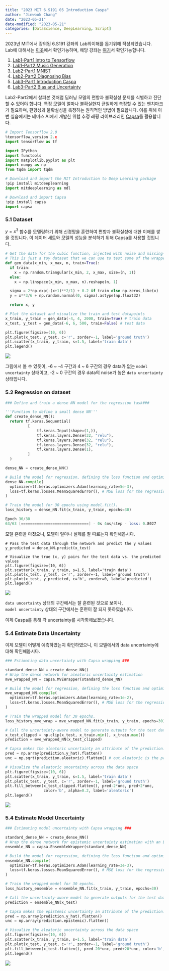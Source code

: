 ```yaml
---
title: "2023 MIT 6.S191 05 Introduction Caspa"
author: "Jinwook Chang"
date: "2023-05-21"
date-modified: "2023-05-21"
categories: [DataScience, DeepLearning, Script]
---
```


2023년 MIT에서 강의된 6.S191 강좌의 Lab의이해를 돕기위해 작성되었습니다.  
Lab에 대해서는 [이곳](https://github.com/aamini/introtodeeplearning/)에서 확인가능하며, 해당 강좌는 [여기](https://www.youtube.com/playlist?list=PLtBw6njQRU-rwp5__7C0oIVt26ZgjG9NI)서 확인가능합니다.

1. [Lab1-Part1 Intro to Tensorflow](../intro-to-tensorflow)
2. [Lab1-Part2 Music Generation](../music-generation)
3. [Lab2-Part1 MNIST](../mnist)
4. [Lab2-Part2 Diagnosing Bias](../bias-diagnose)
5. [Lab3-Part1 Introduction Caspa](../intro-to-caspa)
6. [Lab3-Part2 Bias and Uncertainty](../bias-and-uncertainty)


Lab2-Part2에서 살펴본 것처럼 딥러닝 모델의 편향과 불확실성 문제를 식별하고 진단할 수 있어야 합니다. 특정 모델이 얼마나 불확실한지 균일하게 측정할 수 있는 벤치마크가 필요하며, 편향성과 불확실성을 측정하는 원칙적인 방법이 필요합니다. 이를 위해 이번 실습에서는 테미스 AI에서 개발한 위험 추정 래핑 라이브러리인 [Capsa](https://github.com/themis-ai/capsa)를 활용합니다.

```python
# Import Tensorflow 2.0
%tensorflow_version 2.x
import tensorflow as tf

import IPython
import functools
import matplotlib.pyplot as plt
import numpy as np
from tqdm import tqdm

# Download and import the MIT Introduction to Deep Learning package
!pip install mitdeeplearning
import mitdeeplearning as mdl

# Download and import Capsa
!pip install capsa
import capsa
```

### 5.1 Dataset

$y=x^3$ 함수를 모델링하기 위해 신경망을 훈련하여 편향과 불확실성에 대한 이해를 쌓을 것입니다. 이 데이터 세트와 모델의 성능을 분석하기 위해 Capsa를 사용할 것입니다.


```python
# Get the data for the cubic function, injected with noise and missing-ness
# This is just a toy dataset that we can use to test some of the wrappers on
def gen_data(x_min, x_max, n, train=True):
  if train: 
    x = np.random.triangular(x_min, 2, x_max, size=(n, 1))
  else: 
    x = np.linspace(x_min, x_max, n).reshape(n, 1)

  sigma = 2*np.exp(-(x+1)**2/1) + 0.2 if train else np.zeros_like(x)
  y = x**3/6 + np.random.normal(0, sigma).astype(np.float32)

  return x, y

# Plot the dataset and visualize the train and test datapoints
x_train, y_train = gen_data(-4, 4, 2000, train=True) # train data
x_test, y_test = gen_data(-6, 6, 500, train=False) # test data

plt.figure(figsize=(10, 6))
plt.plot(x_test, y_test, c='r', zorder=-1, label='ground truth')
plt.scatter(x_train, y_train, s=1.5, label='train data')
plt.legend()
```

![](dataset.png)

그림에서 볼 수 있듯이, -6 ~ -4 구간과 4 ~ 6 구간의 경우 data가 없는 `model uncertainty` 상태이고,
-2 ~ 0 구간의 경우 data의 noise가 높은 `data uncertainty` 상태입니다.

### 5.2 Regression on dataset

```python
### Define and train a dense NN model for the regression task###

'''Function to define a small dense NN'''
def create_dense_NN():
  return tf.keras.Sequential(
          [
              tf.keras.Input(shape=(1,)),
              tf.keras.layers.Dense(32, "relu"),
              tf.keras.layers.Dense(32, "relu"),
              tf.keras.layers.Dense(32, "relu"),
              tf.keras.layers.Dense(1),
          ]
  )

dense_NN = create_dense_NN()

# Build the model for regression, defining the loss function and optimizer
dense_NN.compile(
  optimizer=tf.keras.optimizers.Adam(learning_rate=5e-3),
  loss=tf.keras.losses.MeanSquaredError(), # MSE loss for the regression task
)

# Train the model for 30 epochs using model.fit().
loss_history = dense_NN.fit(x_train, y_train, epochs=30)
```

```s
Epoch 30/30
63/63 [==============================] - 0s 4ms/step - loss: 0.8027
```

모델 훈련을 마쳤으니, 모델이 얼마나 실제를 잘 따르는지 확인해봅시다.

```
# Pass the test data through the network and predict the y values
y_predicted = dense_NN.predict(x_test)

# Visualize the true (x, y) pairs for the test data vs. the predicted values
plt.figure(figsize=(10, 6))
plt.scatter(x_train, y_train, s=1.5, label='train data')
plt.plot(x_test, y_test, c='r', zorder=-1, label='ground truth')
plt.plot(x_test, y_predicted, c='b', zorder=0, label='predicted')
plt.legend()
```

![](model.png)

`data uncertainty` 상태의 구간에서는 잘 훈련된 것으로 보이나,  
`model uncertainty` 상태의 구간에서는 훈련이 잘 되지 못하였습니다.

이제 Caspa를 통해 각 uncertainty를 시각화해보겠습니다.

### 5.4 Estimate Data Uncertainty

이제 모델이 어떻게 예측하였는지 확인하였으니, 이 모델에서의 data uncertainty에 대해 확인해봅시다.

```python
### Estimating data uncertainty with Capsa wrapping ###

standard_dense_NN = create_dense_NN()
# Wrap the dense network for aleatoric uncertainty estimation
mve_wrapped_NN = capsa.MVEWrapper(standard_dense_NN)

# Build the model for regression, defining the loss function and optimizer
mve_wrapped_NN.compile(
  optimizer=tf.keras.optimizers.Adam(learning_rate=1e-2),
  loss=tf.keras.losses.MeanSquaredError(), # MSE loss for the regression task
)

# Train the wrapped model for 30 epochs.
loss_history_mve_wrap = mve_wrapped_NN.fit(x_train, y_train, epochs=30)

# Call the uncertainty-aware model to generate outputs for the test data
x_test_clipped = np.clip(x_test, x_train.min(), x_train.max())
prediction = mve_wrapped_NN(x_test_clipped)

# Capsa makes the aleatoric uncertainty an attribute of the prediction!
pred = np.array(prediction.y_hat).flatten()
unc = np.sqrt(prediction.aleatoric).flatten() # out.aleatoric is the predicted variance

# Visualize the aleatoric uncertainty across the data space
plt.figure(figsize=(10, 6))
plt.scatter(x_train, y_train, s=1.5, label='train data')
plt.plot(x_test, y_test, c='r', zorder=-1, label='ground truth')
plt.fill_between(x_test_clipped.flatten(), pred-2*unc, pred+2*unc, 
                 color='b', alpha=0.2, label='aleatoric')
plt.legend()
```

![](data-uncertainty.png)




### 5.4 Estimate Model Uncertainty

```python
### Estimating model uncertainty with Capsa wrapping ###

standard_dense_NN = create_dense_NN()
# Wrap the dense network for epistemic uncertainty estimation with an Ensemble
ensemble_NN = capsa.EnsembleWrapper(standard_dense_NN)

# Build the model for regression, defining the loss function and optimizer
ensemble_NN.compile(
  optimizer=tf.keras.optimizers.Adam(learning_rate=3e-3),
  loss=tf.keras.losses.MeanSquaredError(), # MSE loss for the regression task
)

# Train the wrapped model for 30 epochs.
loss_history_ensemble = ensemble_NN.fit(x_train, y_train, epochs=30)

# Call the uncertainty-aware model to generate outputs for the test data
prediction = ensemble_NN(x_test)

# Capsa makes the epistemic uncertainty an attribute of the prediction!
pred = np.array(prediction.y_hat).flatten()
unc = np.array(prediction.epistemic).flatten()

# Visualize the aleatoric uncertainty across the data space
plt.figure(figsize=(10, 6))
plt.scatter(x_train, y_train, s=1.5, label='train data')
plt.plot(x_test, y_test, c='r', zorder=-1, label='ground truth')
plt.fill_between(x_test.flatten(), pred-20*unc, pred+20*unc, color='b', alpha=0.2, label='epistemic')
plt.legend()
```

![](model-uncertainty.png)

